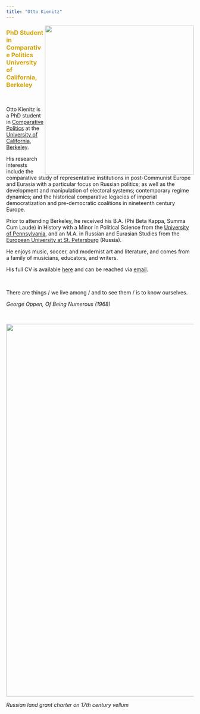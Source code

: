 ```yaml
---
title: "Otto Kienitz"
---
```


<img align="right" src="images/OttoSPBbuffer.jpg" width = "400">

<font color="#d2a107"><h3>
PhD Student in Comparative Politics
<br>
University of California, Berkeley
</h3></font>

<br>

Otto Kienitz is a PhD student in [Comparative Politics](http://polisci.berkeley.edu) at the [University of California, Berkeley](https://www.berkeley.edu).

His research interests include the comparative study of representative institutions in post-Communist Europe and Eurasia with a particular focus on Russian politics; as well as the development and manipulation of electoral systems; contemporary regime dynamics; and the historical comparative legacies of imperial democratization and pre-democratic coalitions in nineteenth century Europe.

Prior to attending Berkeley, he received his B.A. (Phi Beta Kappa, Summa Cum Laude) in History with a Minor in Political Science from the [University of Pennsylvania](https://www.upenn.edu), and an M.A. in Russian and Eurasian Studies from the [European University at St. Petersburg](https://eu.spb.ru/en/) (Russia).

He enjoys music, soccer, and modernist art and literature, and comes from a family of musicians, educators, and writers.

His full CV is available [here](cv.html) and can be reached via [email](mailto:ojk@berkeley.edu).

<br>

There are things / we live among / and to see them / is to know ourselves.

*George Oppen, Of Being Numerous (1968)*

<br>

<img align="center" src="images/vellumbanner.jpg" width = "1000">

*Russian land grant charter on 17th century vellum*

